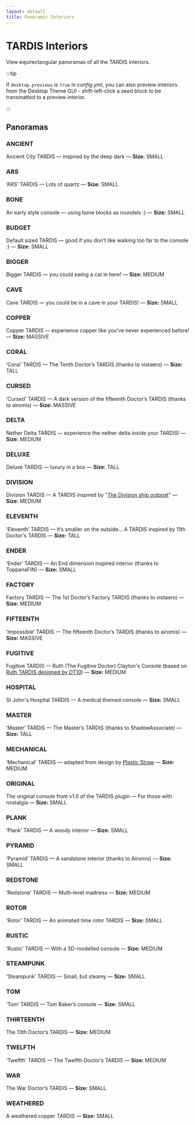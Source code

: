 ```yaml
---
layout: default
title: Panoramic Interiors
---
```



# TARDIS Interiors

View equirectangular panoramas of all the TARDIS interiors.

:::tip

If `desktop.previews` is `true` in _config.yml_, you can also preview interiors from the Desktop Theme GUI - shift-left-click a seed block to be transmatted to a preview interior.

:::

## Panoramas

### ANCIENT
Ancient City TARDIS — inspired by the deep dark — **Size:** SMALL
<PhotoSphere src="ancient.jpg" />

### ARS
‘ARS’ TARDIS — Lots of quartz — **Size:** SMALL
<PhotoSphere src="ars.jpg" />

### BONE
An early style console — using bone blocks as roundels :) — **Size:** SMALL
<PhotoSphere src="bone.jpg" />

### BUDGET
Default sized TARDIS — good if you don’t like walking too far to the console :) — **Size:** SMALL
<PhotoSphere src="budget.jpg" />

### BIGGER
Bigger TARDIS — you could swing a cat in here! — **Size:** MEDIUM
<PhotoSphere src="bigger.jpg" />

### CAVE
Cave TARDIS — you could be in a cave in your TARDIS! — **Size:** SMALL
<PhotoSphere src="cave.jpg" />

### COPPER
Copper TARDIS — experience copper like you’ve never experienced before! — **Size:** MASSIVE
<PhotoSphere src="copper.jpg" />

### CORAL
‘Coral’ TARDIS — The Tenth Doctor’s TARDIS (thanks to vistaero) — **Size:** TALL
<PhotoSphere src="coral.jpg" />

### CURSED
‘Cursed’ TARDIS — A dark version of the fifteenth Doctor’s TARDIS (thanks to airomis) — **Size:** MASSIVE
<PhotoSphere src="cursed.jpg" />

### DELTA
Nether Delta TARDIS — experience the nether delta inside your TARDIS! — **Size:** MEDIUM
<PhotoSphere src="delta.jpg" />

### DELUXE
Deluxe TARDIS — luxury in a box — **Size:** TALL
<PhotoSphere src="deluxe.jpg" />

### DIVISION
Division TARDIS — A TARDIS inspired by \"[The Division ship outpost](https://tardis.fandom.com/wiki/The_Division)\" — **Size:** MEDIUM
<PhotoSphere src="division.jpg" />

### ELEVENTH
‘Eleventh’ TARDIS — It’s smaller on the outside... A TARDIS inspired by 11th Doctor's TARDIS — **Size:** TALL
<PhotoSphere src="eleventh.jpg" />

### ENDER
‘Ender’ TARDIS — An End dimension inspired interior (thanks to ToppanaFIN) — **Size:** SMALL
<PhotoSphere src="ender.jpg" />

### FACTORY
Factory TARDIS — The 1st Doctor’s Factory TARDIS (thanks to vistaero) — **Size:** MEDIUM
<PhotoSphere src="factory.jpg" />

### FIFTEENTH
‘Impossible’ TARDIS — The fifteenth Doctor’s TARDIS (thanks to airomis) — **Size:** MASSIVE
<PhotoSphere src="fifteenth.jpg" />

### FUGITIVE
Fugitive TARDIS — Ruth (The Fugitive Doctor) Clayton's Console (based on [Ruth TARDIS designed by DT10](https://www.youtube.com/watch?v=aykwXVemSs8)) — **Size:** MEDIUM
<PhotoSphere src="fugitive.jpg" />

### HOSPITAL
St John's Hospital TARDIS — A medical themed console — **Size:** SMALL
<PhotoSphere src="hospital.jpg" />

### MASTER
‘Master’ TARDIS — The Master’s TARDIS (thanks to ShadowAssociate) — **Size:** TALL
<PhotoSphere src="master.jpg" />

### MECHANICAL
‘Mechanical’ TARDIS — adapted from design by [Plastic Straw](https://www.planetminecraft.com/data-pack/new-tardis-mod-mechanical-interior-datapack/) — **Size:** MEDIUM
<PhotoSphere src="mechanical.jpg" />

### ORIGINAL
The original console from v1.0 of the TARDIS plugin — For those with nostalgia — **Size:** SMALL
<PhotoSphere src="original.jpg" />

### PLANK
‘Plank’ TARDIS — A woody interior — **Size:** SMALL
<PhotoSphere src="plank.jpg" />

### PYRAMID
‘Pyramid’ TARDIS — A sandstone interior (thanks to Airomis) — **Size:** SMALL
<PhotoSphere src="pyramid.jpg" />

### REDSTONE
‘Redstone’ TARDIS — Multi-level madness — **Size:** MEDIUM
<PhotoSphere src="redstone.jpg" />

### ROTOR
‘Rotor’ TARDIS — An animated time rotor TARDIS — **Size:** SMALL
<PhotoSphere src="rotor.jpg" />

### RUSTIC
‘Rustic’ TARDIS — With a 3D-modelled console — **Size:** MEDIUM
<PhotoSphere src="rustic.jpg" />

### STEAMPUNK
‘Steampunk’ TARDIS — Small, but steamy — **Size:** SMALL
<PhotoSphere src="steampunk.jpg" />

### TOM
‘Tom’ TARDIS — Tom Baker’s console — **Size:** SMALL
<PhotoSphere src="tom.jpg" />

### THIRTEENTH
The 13th Doctor’s TARDIS — **Size:** MEDIUM
<PhotoSphere src="thirteenth.jpg" />

### TWELFTH
‘Twelfth’ TARDIS — The Twelfth Doctor’s TARDIS — **Size:** MEDIUM
<PhotoSphere src="twelfth.jpg" />

### WAR
The War Doctor’s TARDIS — **Size:** SMALL
<PhotoSphere src="war.jpg" />

### WEATHERED
A weathered copper TARDIS — **Size:** SMALL
<PhotoSphere src="weathered.jpg" />
